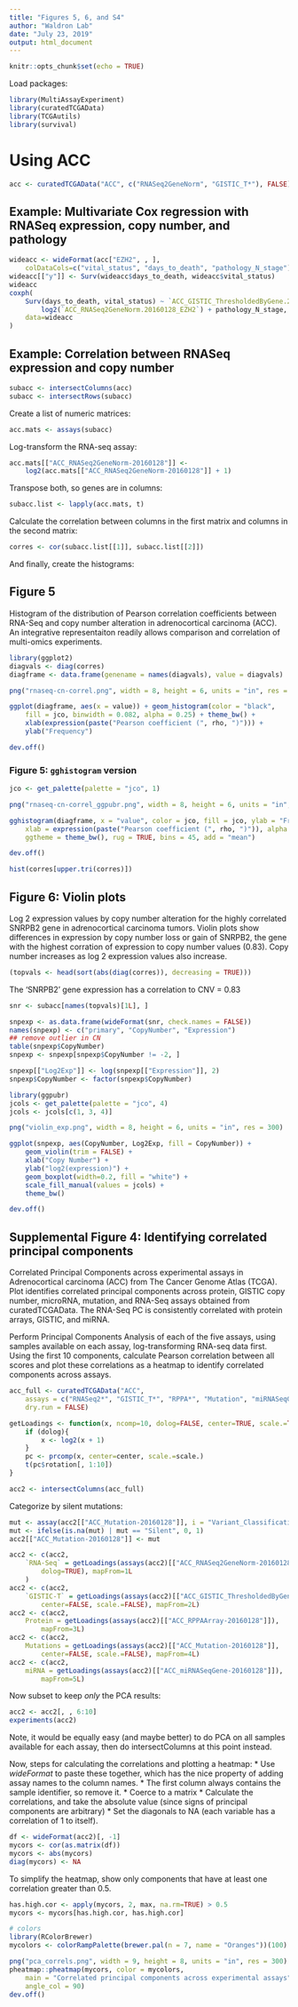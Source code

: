 ```yaml
---
title: "Figures 5, 6, and S4"
author: "Waldron Lab"
date: "July 23, 2019"
output: html_document
---
```


```r
knitr::opts_chunk$set(echo = TRUE)
```
Load packages:

```r
library(MultiAssayExperiment)
library(curatedTCGAData)
library(TCGAutils)
library(survival)
```
# Using ACC

```r
acc <- curatedTCGAData("ACC", c("RNASeq2GeneNorm", "GISTIC_T*"), FALSE)
```

## Example: Multivariate Cox regression with RNASeq expression, copy number, and pathology

```r
wideacc <- wideFormat(acc["EZH2", , ],
    colDataCols=c("vital_status", "days_to_death", "pathology_N_stage"))
wideacc[["y"]] <- Surv(wideacc$days_to_death, wideacc$vital_status)
wideacc
coxph(
    Surv(days_to_death, vital_status) ~ `ACC_GISTIC_ThresholdedByGene.20160128_EZH2` +
        log2(`ACC_RNASeq2GeneNorm.20160128_EZH2`) + pathology_N_stage,
    data=wideacc
)
```

## Example: Correlation between RNASeq expression and copy number

```r
subacc <- intersectColumns(acc)
subacc <- intersectRows(subacc)
```

Create a list of numeric matrices:

```r
acc.mats <- assays(subacc)
```


Log-transform the RNA-seq assay:
```r
acc.mats[["ACC_RNASeq2GeneNorm-20160128"]] <-
    log2(acc.mats[["ACC_RNASeq2GeneNorm-20160128"]] + 1)
```

Transpose both, so genes are in columns:

```r
subacc.list <- lapply(acc.mats, t)
```

Calculate the correlation between columns in the first matrix and columns in the
second matrix:


```r
corres <- cor(subacc.list[[1]], subacc.list[[2]])
```

And finally, create the histograms:

## Figure 5

Histogram of the distribution of Pearson correlation coefficients between RNA-Seq
and copy number alteration in adrenocortical carcinoma (ACC). An integrative
representaiton readily allows comparison and correlation of multi-omics experiments.

```r
library(ggplot2)
diagvals <- diag(corres)
diagframe <- data.frame(genename = names(diagvals), value = diagvals)

png("rnaseq-cn-correl.png", width = 8, height = 6, units = "in", res = 300)

ggplot(diagframe, aes(x = value)) + geom_histogram(color = "black",
    fill = jco, binwidth = 0.082, alpha = 0.25) + theme_bw() +
    xlab(expression(paste("Pearson coefficient (", rho, ")"))) +
    ylab("Frequency")

dev.off()
```

### Figure 5: `gghistogram` version

```r
jco <- get_palette(palette = "jco", 1)

png("rnaseq-cn-correl_ggpubr.png", width = 8, height = 6, units = "in", res = 300)

gghistogram(diagframe, x = "value", color = jco, fill = jco, ylab = "Frequency",
    xlab = expression(paste("Pearson coefficient (", rho, ")")), alpha = 0.25,
    ggtheme = theme_bw(), rug = TRUE, bins = 45, add = "mean")

dev.off()
```

```r
hist(corres[upper.tri(corres)])
```

## Figure 6: Violin plots

Log 2 expression values by copy number alteration for the highly correlated
SNRPB2 gene in adrenocortical carcinoma tumors. Violin plots show differences in
expression by copy number loss or gain of SNRPB2, the gene with the highest
corration of expression to copy number values (0.83). Copy number increases as
log 2 expression values also increase.

```r
(topvals <- head(sort(abs(diag(corres)), decreasing = TRUE)))
```

The 'SNRPB2' gene expression has a correlation to CNV = 0.83

```r
snr <- subacc[names(topvals)[1L], ]
```

```r
snpexp <- as.data.frame(wideFormat(snr, check.names = FALSE))
names(snpexp) <- c("primary", "CopyNumber", "Expression")
## remove outlier in CN
table(snpexp$CopyNumber)
snpexp <- snpexp[snpexp$CopyNumber != -2, ]

snpexp[["Log2Exp"]] <- log(snpexp[["Expression"]], 2)
snpexp$CopyNumber <- factor(snpexp$CopyNumber)

library(ggpubr)
jcols <- get_palette(palette = "jco", 4)
jcols <- jcols[c(1, 3, 4)]

png("violin_exp.png", width = 8, height = 6, units = "in", res = 300)

ggplot(snpexp, aes(CopyNumber, Log2Exp, fill = CopyNumber)) +
    geom_violin(trim = FALSE) +
    xlab("Copy Number") +
    ylab("log2(expression)") +
    geom_boxplot(width=0.2, fill = "white") +
    scale_fill_manual(values = jcols) +
    theme_bw()

dev.off()
```

## Supplemental Figure 4: Identifying correlated principal components

Correlated Principal Components across experimental assays in Adrenocortical
carcinoma (ACC) from The Cancer Genome Atlas (TCGA). Plot identifies correlated
principal components across protein, GISTIC copy number, microRNA, mutation, and
RNA-Seq assays obtained from curatedTCGAData. The RNA-Seq PC is consistently
correlated with protein arrays, GISTIC, and miRNA.

Perform Principal Components Analysis of each of the five assays, using samples
available on each assay, log-transforming RNA-seq data first.  Using the first
10 components, calculate Pearson correlation between all scores and plot these
correlations as a heatmap to identify correlated components across assays.

```r
acc_full <- curatedTCGAData("ACC",
    assays = c("RNASeq2*", "GISTIC_T*", "RPPA*", "Mutation", "miRNASeqGene"),
    dry.run = FALSE)
```

```r
getLoadings <- function(x, ncomp=10, dolog=FALSE, center=TRUE, scale.=TRUE) {
    if (dolog){
        x <- log2(x + 1)
    }
    pc <- prcomp(x, center=center, scale.=scale.)
    t(pc$rotation[, 1:10])
}
```

```r
acc2 <- intersectColumns(acc_full)
```

Categorize by silent mutations:

```r
mut <- assay(acc2[["ACC_Mutation-20160128"]], i = "Variant_Classification")
mut <- ifelse(is.na(mut) | mut == "Silent", 0, 1)
acc2[["ACC_Mutation-20160128"]] <- mut
```

```r
acc2 <- c(acc2,
    `RNA-Seq` = getLoadings(assays(acc2)[["ACC_RNASeq2GeneNorm-20160128"]],
        dolog=TRUE), mapFrom=1L
    )
acc2 <- c(acc2,
    `GISTIC-T` = getLoadings(assays(acc2)[["ACC_GISTIC_ThresholdedByGene-20160128"]],
        center=FALSE, scale.=FALSE), mapFrom=2L)
acc2 <- c(acc2,
    Protein = getLoadings(assays(acc2)[["ACC_RPPAArray-20160128"]]),
        mapFrom=3L)
acc2 <- c(acc2,
    Mutations = getLoadings(assays(acc2)[["ACC_Mutation-20160128"]],
        center=FALSE, scale.=FALSE), mapFrom=4L)
acc2 <- c(acc2,
    miRNA = getLoadings(assays(acc2)[["ACC_miRNASeqGene-20160128"]]),
        mapFrom=5L)
```

Now subset to keep *only* the PCA results:
```r
acc2 <- acc2[, , 6:10]
experiments(acc2)
```

Note, it would be equally easy (and maybe better) to do PCA on all samples
available for each assay, then do intersectColumns at this point instead.

Now, steps for calculating the correlations and plotting a heatmap:
* Use *wideFormat* to paste these together, which has the nice property of
adding assay names to the column names.
* The first column always contains the sample identifier, so remove it.
* Coerce to a matrix
* Calculate the correlations, and take the absolute value (since signs of
principal components are arbitrary)
* Set the diagonals to NA (each variable has a correlation of 1 to itself).

```r
df <- wideFormat(acc2)[, -1]
mycors <- cor(as.matrix(df))
mycors <- abs(mycors)
diag(mycors) <- NA
```

To simplify the heatmap, show only components that have at least one correlation
greater than 0.5.
```r
has.high.cor <- apply(mycors, 2, max, na.rm=TRUE) > 0.5
mycors <- mycors[has.high.cor, has.high.cor]

# colors
library(RColorBrewer)
mycolors <- colorRampPalette(brewer.pal(n = 7, name = "Oranges"))(100)

png("pca_correls.png", width = 9, height = 8, units = "in", res = 300)
pheatmap::pheatmap(mycors, color = mycolors,
    main = "Correlated principal components across experimental assays",
    angle_col = 90)
dev.off()
```
